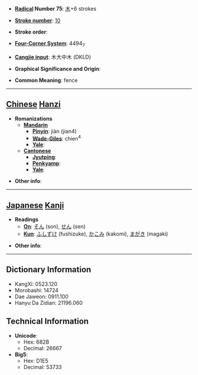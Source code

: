 * '''[[Wiktionary:Chinese radical index| Radical]] Number 75''': [[Wiktionary:Chinese radical index 木|木]]+6 strokes

* '''[[Wiktionary:Chinese total strokes index|Stroke number]]''': [[Wiktionary:Chinese total strokes index 10|10]]

* '''Stroke order''': 

* '''[[Wiktionary:Chinese four corner index|Four-Corner System]]''': 4494<sub>7</sub>

* '''[[Wiktionary:Chinese Cangjie index|Cangjie input]]''': 木大中木 (DKLD)

* '''Graphical Significance and Origin''': 

* '''Common Meaning''': fence

----

== [[Chinese]] [[Hanzi]] ==

* '''Romanizations'''
** '''[[Mandarin]]'''
*** '''[[Pinyin]]''': jiàn (jian4)
*** '''[[Wade-Giles]]''': chien<sup>4</sup>
*** '''[[Yale]]''': 
** '''[[Cantonese]]'''
*** '''[[Jyutping]]''':
*** '''[[Penkyamp]]''': 
*** '''[[Yale]]''': 

* '''Other info''': 

----

== [[Japanese]] [[Kanji]] ==

* '''Readings'''
** '''[[On]]''': [[そん]] (son), [[せん]] (sen)
** '''[[Kun]]''': [[ふしずけ]] (fushizuke), [[かこみ]] (kakomi), [[まがき]] (magaki)

* '''Other info''':  

----

== Dictionary Information ==

* KangXi: 0523.120
* Morobashi: 14724
* Dae Jaweon: 0911.100
* Hanyu Da Zidian: 21196.060

== Technical Information ==

* '''Unicode''':
** Hex: 682B
** Decimal: 26667
* '''Big5''':
** Hex: D1E5
** Decimal: 53733